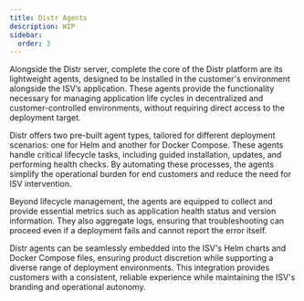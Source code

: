 ```yaml
---
title: Distr Agents
description: WIP
sidebar:
  order: 3
---
```


Alongside the Distr server, complete the core of the Distr platform are its lightweight agents, designed to be installed in the customer's environment alongside the ISV’s application. These agents provide the functionality necessary for managing application life cycles in decentralized and customer-controlled environments, without requiring direct access to the deployment target.

Distr offers two pre-built agent types, tailored for different deployment scenarios: one for Helm and another for Docker Compose. These agents handle critical lifecycle tasks, including guided installation, updates, and performing health checks. By automating these processes, the agents simplify the operational burden for end customers and reduce the need for ISV intervention.

Beyond lifecycle management, the agents are equipped to collect and provide essential metrics such as application health status and version information. They also aggregate logs, ensuring that troubleshooting can proceed even if a deployment fails and cannot report the error itself.

Distr agents can be seamlessly embedded into the ISV's Helm charts and Docker Compose files, ensuring product discretion while supporting a diverse range of deployment environments. This integration provides customers with a consistent, reliable experience while maintaining the ISV's branding and operational autonomy.
